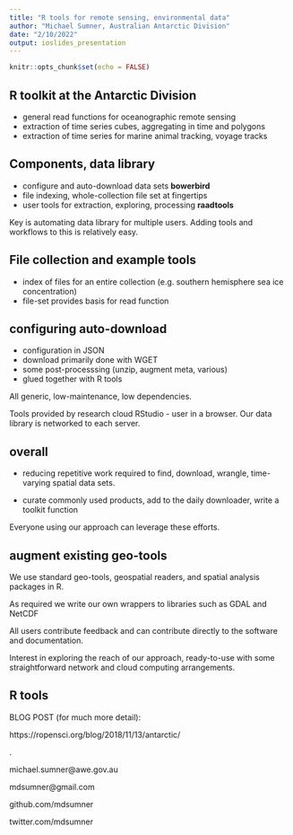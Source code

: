 ```yaml
---
title: "R tools for remote sensing, environmental data"
author: "Michael Sumner, Australian Antarctic Division"
date: "2/10/2022"
output: ioslides_presentation
---
```


```r
knitr::opts_chunk$set(echo = FALSE)
```

## R toolkit at the Antarctic Division

- general read functions for oceanographic remote sensing
- extraction of time series cubes, aggregating in time and polygons
- extraction of time series for marine animal tracking, voyage tracks

## Components, data library

- configure and auto-download data sets **bowerbird**
- file indexing, whole-collection file set at fingertips 
- user tools for extraction, exploring, processing **raadtools**

Key is automating data library for multiple users. Adding tools and workflows to this is relatively easy. 

## File collection and example tools

- index of files for an entire collection (e.g. southern hemisphere sea ice concentration)
- file-set provides basis for read function


## configuring auto-download

- configuration in JSON
- download primarily done with WGET
- some post-processsing (unzip, augment meta, various)
- glued together with R tools

All generic, low-maintenance, low dependencies. 

Tools provided by research cloud RStudio - user in a browser. Our data library is networked to each server. 


## overall

- reducing repetitive work required to find, download, wrangle, time-varying spatial data sets.

- curate commonly used products, add to the daily downloader, write a toolkit function

Everyone using our approach can leverage these efforts.


## augment existing geo-tools

We use standard geo-tools, geospatial readers, and spatial analysis packages in R. 

As required we write our own wrappers to libraries such as GDAL and NetCDF

All users contribute feedback and can contribute directly to the software and documentation. 

Interest in exploring the reach of our approach, ready-to-use with some straightforward network and cloud computing arrangements. 

## R tools


BLOG POST (for much more detail): 

https://ropensci.org/blog/2018/11/13/antarctic/

.

michael.sumner@awe.gov.au

mdsumner@gmail.com

github.com/mdsumner

twitter.com/mdsumner


